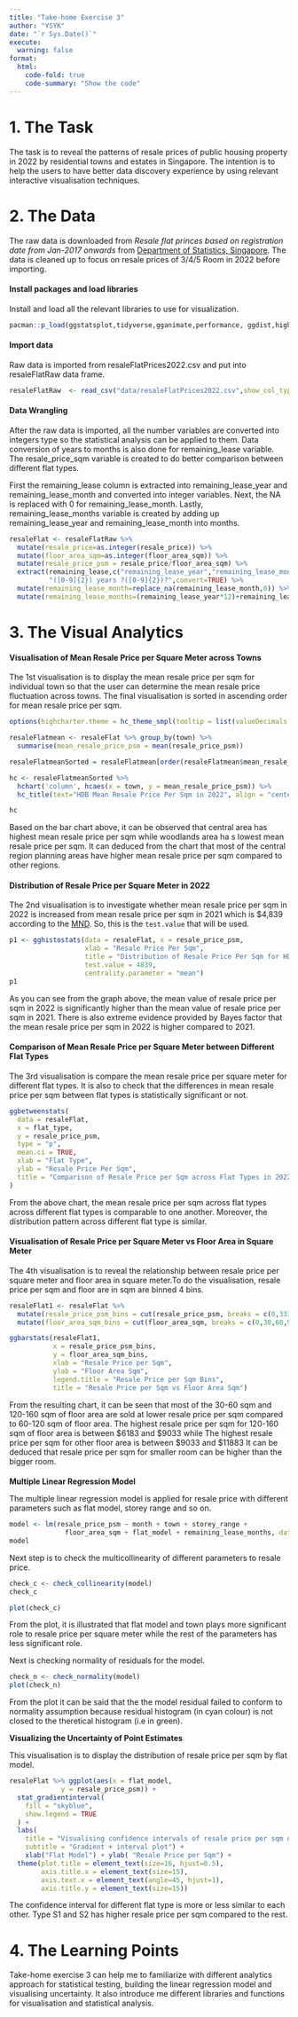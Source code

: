 ```yaml
---
title: "Take-home Exercise 3"
author: "YSYK"
date: "`r Sys.Date()`"
execute: 
  warning: false
format:
  html:
    code-fold: true
    code-summary: "Show the code"
---
```


# 1. The Task

The task is to reveal the patterns of resale prices of public housing property in 2022 by residential towns and estates in Singapore. The intention is to help the users to have better data discovery experience by using relevant interactive visualisation techniques.

# 2. The Data

The raw data is downloaded from *Resale flat princes based on registration date from Jan-2017 onwards* from [Department of Statistics, Singapore](https://www.singstat.gov.sg/). The data is cleaned up to focus on resale prices of 3/4/5 Room in 2022 before importing.

#### Install packages and load libraries

Install and load all the relevant libraries to use for visualization.

```r
pacman::p_load(ggstatsplot,tidyverse,gganimate,performance, ggdist,highcharter,patchwork)
```

#### Import data

Raw data is imported from resaleFlatPrices2022.csv and put into resaleFlatRaw data frame.

```r
resaleFlatRaw  <- read_csv("data/resaleFlatPrices2022.csv",show_col_types = FALSE) 

```

#### Data Wrangling

After the raw data is imported, all the number variables are converted into integers type so the statistical analysis can be applied to them. Data conversion of years to months is also done for remaining_lease variable. The resale_price_sqm variable is created to do better comparison between different flat types.

First the remaining_lease column is extracted into remaining_lease_year and remaining_lease_month and converted into integer variables. Next, the NA is replaced with 0 for remaining_lease_month. Lastly, remaining_lease_months variable is created by adding up remaining_lease_year and remaining_lease_month into months.

```r
resaleFlat <- resaleFlatRaw %>% 
  mutate(resale_price=as.integer(resale_price)) %>% 
  mutate(floor_area_sqm=as.integer(floor_area_sqm)) %>% 
  mutate(resale_price_psm = resale_price/floor_area_sqm) %>%
  extract(remaining_lease,c("remaining_lease_year","remaining_lease_month"),
          "([0-9]{2}) years ?([0-9]{2})?",convert=TRUE) %>% 
  mutate(remaining_lease_month=replace_na(remaining_lease_month,0)) %>% 
  mutate(remaining_lease_months=(remaining_lease_year*12)+remaining_lease_month)     %>% select(-c(remaining_lease_year,remaining_lease_month))
```

# 3. The Visual Analytics

#### Visualisation of Mean Resale Price per Square Meter across Towns

The 1st visualisation is to display the mean resale price per sqm for individual town so that the user can determine the mean resale price fluctuation across towns. The final visualisation is sorted in ascending order for mean resale price per sqm.

```r
options(highcharter.theme = hc_theme_smpl(tooltip = list(valueDecimals = 2)))

resaleFlatmean <- resaleFlat %>% group_by(town) %>% 
  summarise(mean_resale_price_psm = mean(resale_price_psm))

resaleFlatmeanSorted = resaleFlatmean[order(resaleFlatmean$mean_resale_price_psm),]

hc <- resaleFlatmeanSorted %>% 
  hchart('column', hcaes(x = town, y = mean_resale_price_psm)) %>% 
  hc_title(text="HDB Mean Resale Price Per Sqm in 2022", align = "center")

hc
```

Based on the bar chart above, it can be observed that central area has highest mean resale price per sqm while woodlands area ha s lowest mean resale price per sqm. It can deduced from the chart that most of the central region planning areas have higher mean resale price per sqm compared to other regions.

#### Distribution of Resale Price per Square Meter in 2022

The 2nd visualisation is to investigate whether mean resale price per sqm in 2022 is increased from mean resale price per sqm in 2021 which is \$4,839 according to the [MND](https://www.mnd.gov.sg/newsroom/parliament-matters/q-as/view/written-answer-by-ministry-of-national-development-on-the-increase-in-resale-hdb-prices-per-square-foot-excluding-resale-of-flats-under-the-design-build-and-sell-scheme-in-the-past-five-years#:~:text=The%20median%20HDB%20resale%20flat%20price%20per%20square%20metre%20was,2020%20and%20%244%2C839%20in%202021.). So, this is the `test.value` that will be used.

```r
p1 <- gghistostats(data = resaleFlat, x = resale_price_psm, 
                   xlab = "Resale Price Per Sqm", 
                   title = "Distribution of Resale Price Per Sqm for HDB in 2022", 
                   test.value = 4839,
                   centrality.parameter = "mean")
p1
```

As you can see from the graph above, the mean value of resale price per sqm in 2022 is significantly higher than the mean value of resale price per sqm in 2021. There is also extreme evidence provided by Bayes factor that the mean resale price per sqm in 2022 is higher compared to 2021.

#### Comparison of Mean Resale Price per Square Meter between Different Flat Types

The 3rd visualisation is compare the mean resale price per square meter for different flat types. It is also to check that the differences in mean resale price per sqm between flat types is statistically significant or not.

```r
ggbetweenstats(
  data = resaleFlat,
  x = flat_type, 
  y = resale_price_psm,
  type = "p",
  mean.ci = TRUE,
  xlab = "Flat Type", 
  ylab = "Resale Price Per Sqm",
  title = "Comparison of Resale Price per Sqm across Flat Types in 2022"
)
```

From the above chart, the mean resale price per sqm across flat types across different flat types is comparable to one another. Moreover, the distribution pattern across different flat type is similar.

#### Visualisation of Resale Price per Square Meter vs Floor Area in Square Meter

The 4th visualisation is to reveal the relationship between resale price per square meter and floor area in square meter.To do the visualisation, resale price per sqm and floor are in sqm are binned 4 bins.

```r
resaleFlat1 <- resaleFlat %>% 
  mutate(resale_price_psm_bins = cut(resale_price_psm, breaks = c(0,3333,6183,9033,11883,14733))) %>% 
  mutate(floor_area_sqm_bins = cut(floor_area_sqm, breaks = c(0,30,60,90,120,160)))

ggbarstats(resaleFlat1, 
           x = resale_price_psm_bins, 
           y = floor_area_sqm_bins, 
           xlab = "Resale Price per Sqm",
           ylab = "Floor Area Sqm",
           legend.title = "Resale Price per Sqm Bins",
           title = "Resale Price per Sqm vs Floor Area Sqm")

```

From the resulting chart, it can be seen that most of the 30-60 sqm and 120-160 sqm of floor area are sold at lower resale price per sqm compared to 60-120 sqm of floor area. The highest resale price per sqm for 120-160 sqm of floor area is between \$6183 and \$9033 while The highest resale price per sqm for other floor area is between \$9033 and \$11883 It can be deduced that resale price per sqm for smaller room can be higher than the bigger room.

#### 

**Multiple Linear Regression Model**

The multiple linear regression model is applied for resale price with different parameters such as flat model, storey range and so on.

```r
model <- lm(resale_price_psm ~ month + town + storey_range + 
              floor_area_sqm + flat_model + remaining_lease_months, data = resaleFlat)
model
```

Next step is to check the multicollinearity of different parameters to resale price.

```r
check_c <- check_collinearity(model)
check_c
```

```r
plot(check_c)
```

From the plot, it is illustrated that flat model and town plays more significant role to resale price per square meter while the rest of the parameters has less significant role.

Next is checking normality of residuals for the model.

```r
check_n <- check_normality(model)
plot(check_n)
```

From the plot it can be said that the the model residual failed to conform to normality assumption because residual histogram (in cyan colour) is not closed to the theretical histogram (i.e in green).

**Visualizing the Uncertainty of Point Estimates**

This visualisation is to display the distribution of resale price per sqm by flat model.

```r
resaleFlat %>% ggplot(aes(x = flat_model, 
             y = resale_price_psm)) +
  stat_gradientinterval(   
    fill = "skyblue",      
    show.legend = TRUE     
  ) +                        
  labs(
    title = "Visualising confidence intervals of resale price per sqm of HDB in 2022",
    subtitle = "Gradient + interval plot") +
    xlab("Flat Model") + ylab( "Resale Price per Sqm") +
  theme(plot.title = element_text(size=16, hjust=0.5),
        axis.title.x = element_text(size=15),
        axis.text.x = element_text(angle=45, hjust=1),
        axis.title.y = element_text(size=15))  

```

The confidence interval for different flat type is more or less similar to each other. Type S1 and S2 has higher resale price per sqm compared to the rest.

# 4. The Learning Points

Take-home exercise 3 can help me to familiarize with different analytics approach for statistical testing, building the linear regression model and visualising uncertainty. It also introduce me different libraries and functions for visualisation and statistical analysis.

